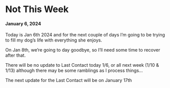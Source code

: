 # Not This Week

#### January 6, 2024

Today is Jan 6th 2024 and for the next couple of days I’m going to be trying to fill my dog’s life with everything she enjoys.

On Jan 8th, we’re going to day goodbye, so I’ll need some time to recover after that.

There will be no update to Last Contact today 1/6, or all next week (1/10 & 1/13) although there may be some ramblings as I process things…

The next update for the Last Contact will be on January 17th
